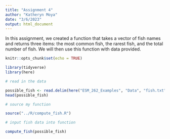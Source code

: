 ```yaml
---
title: "Assignment 4"
author: "Katheryn Moya"
date: "3/6/2023"
output: html_document
---
```

In this assignment, we created a function that takes a vector of fish names and  returns three items: the most common fish, the rarest fish, and the total number of fish. We will then use this function with data provided. 

```r
knitr::opts_chunk$set(echo = TRUE)

library(tidyverse)
library(here)
```

```r
# read in the data

possible_fish <- read.delim(here("ESM_262_Examples", "Data", "fish.txt"))
head(possible_fish)
```

```r
# source my function

source("../R/compute_fish.R")
```

```r
# input fish data into function

compute_fish(possible_fish)
```

